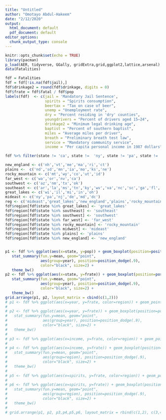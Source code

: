 ```yaml
---
title: "Untitled"
author: "Omotayo Abdul-Hakeem"
date: "2/12/2020"
output:
  html_document: default
  pdf_document: default
editor_options:
  chunk_output_type: console
---
```


```r
knitr::opts_chunk$set(echo = TRUE)
library(pacman)
p_load(AER, tidyverse, GGally, gridExtra,grid,ggplot2,lattice,arsenal)
data(Fatalities)
```

```r


fdf = Fatalities
fdf = fdf[!is.na(fdf$jail),]
fdf$drinkage2 = round(fdf$drinkage, digits = 0)
fdf$frate = fdf$fatal / fdf$pop
labels(fdf)  <- c(jail = 'Mandatory Jail Sentence', 
                  spirits = "Spirits consumption",
                  beertax = "Tax on case of beer",
                  unemp = "Unemployment rate",
                  dry = "Percent residing in 'dry' counties",
                  youngdrivers = "Percent of drivers aged 15–24",
                  drinkage2 = "Minimum legal drinking age",
                  baptist = "Percent of southern baptist",
                  miles = "Average miles per driver",
                  breath = "Preliminary breath test law",
                  service = "Mandatory community service",
                  income = "Per capita personal income in 1987 dollars")

fdf %>% filter(state != 'ca', state !=  'ny', state != 'pa', state != 'tx', state != 'il', state != 'fl', state != 'oh')

new_england <- c('nh','vt','me','ma','ri','ct')
plains <-  c('nd','sd','mn','ia','mo','ks','ne')
rocky_mountain <- c('mt','wy','co','ut','id')
far_west <- c('wa','or','nv','ca')
southwest <- c('az','nm','tx','ok')
southeast <- c('ar','la','ms','tn','ky','wv','va','nc','sc','ga','fl','al')
great_lakes <- c('wi','il','mi','in','oh')
mideast <- c('ny','pa','nj','de','md','dc')
reg <- c('mideast','great_lakes','new_england','plains','rocky_mountain','far_west','southwest','southeast')
fdf$region[fdf$state %in% great_lakes] <- 'great_lakes'
fdf$region[fdf$state %in% southeast] <- 'southeast'
fdf$region[fdf$state %in% southwest] <- 'southwest'
fdf$region[fdf$state %in% far_west] <- 'far_west'
fdf$region[fdf$state %in% rocky_mountain] <- 'rocky_mountain'
fdf$region[fdf$state %in% midwest] <- 'mideast'
fdf$region[fdf$state %in% plains] <- 'plains'
fdf$region[fdf$state %in% new_england] <- 'new_england'


p1 <- fdf %>% ggplot(aes(x=state, y=pop)) + geom_boxplot(position=position_dodge(.9)) +
   stat_summary(fun.y=mean, geom="point", 
                aes(group=year), position=position_dodge(.9), 
                color="black", size=2) +
   theme_bw()
p2 <- fdf %>% ggplot(aes(x=state, y=frate)) + geom_boxplot(position=position_dodge(.9)) +
   stat_summary(fun.y=mean, geom="point", 
                aes(group=year), position=position_dodge(.9), 
                color="black", size=2) +
   theme_bw()
grid.arrange(p1, p2, layout_matrix = cbind(c(1,2)))
# p1 <- fdf %>% ggplot(aes(x=year, y=frate, color=region)) + geom_point() + geom_line(aes(group=state)) + theme(legend.position="none") 
# 
# p2 <- fdf %>% ggplot(aes(x=year, y=frate)) + geom_boxplot(position=position_dodge(.9)) +
#   stat_summary(fun.y=mean, geom="point", 
#                aes(group=year), position=position_dodge(.9), 
#                color="black", size=2) +
#   theme_bw()
# 
# p3 <- fdf %>% ggplot(aes(x=income, y=frate, color=region)) + geom_point() + geom_line(aes(group=state)) + theme(legend.position="none")
# 
# p4 <- fdf %>% ggplot(aes(x=income, y=frate)) + geom_boxplot(position=position_dodge(.9)) +
#   stat_summary(fun.y=mean, geom="point", 
#                aes(group=region), position=position_dodge(.9), 
#                color="black", size=2) +
#   theme_bw()
# 
# p5 <- fdf %>% ggplot(aes(x=spirits, y=frate, color=region)) + geom_point() + geom_line(aes(group=state)) + theme(legend.position="none")
# 
# p6 <- fdf %>% ggplot(aes(x=spirits, y=frate)) + geom_boxplot(position=position_dodge(.9)) +
#   stat_summary(fun.y=mean, geom="point", 
#                aes(group=region), position=position_dodge(.9), 
#                color="black", size=2) +
#   theme_bw()
# 
# grid.arrange(p1, p2, p3,p4,p5,p6, layout_matrix = rbind(c(1,2), c(3,4), c(5,6)))

```
